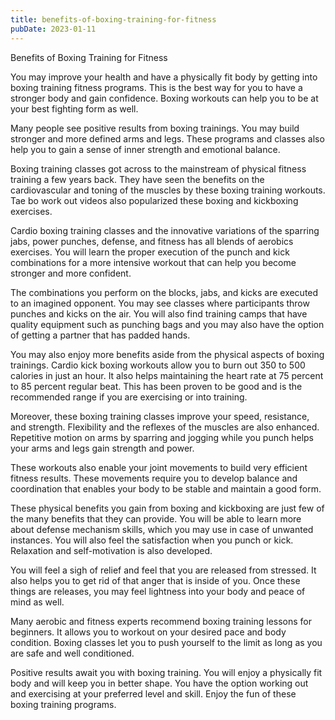 ```yaml
---
title: benefits-of-boxing-training-for-fitness
pubDate: 2023-01-11
---
```


Benefits of Boxing Training for Fitness

You may improve your health and have a physically fit body by getting into boxing training fitness programs. This is the best way for you to have a stronger body and gain confidence. Boxing workouts can help you to be at your best fighting form as well. 

Many people see positive results from boxing trainings. You may build stronger and more defined arms and legs. These programs and classes also help you to gain a sense of inner strength and emotional balance. 

Boxing training classes got across to the mainstream of physical fitness training a few years back. They have seen the benefits on the cardiovascular and toning of the muscles by these boxing training workouts. Tae bo work out videos also popularized these boxing and kickboxing exercises. 

Cardio boxing training classes and the innovative variations of the sparring jabs, power punches, defense, and fitness has all blends of aerobics exercises. You will learn the proper execution of the punch and kick combinations for a more intensive workout that can help you become stronger and more confident.

The combinations you perform on the blocks, jabs, and kicks are executed to an imagined opponent. You may see classes where participants throw punches and kicks on the air. You will also find training camps that have quality equipment such as punching bags and you may also have the option of getting a partner that has padded hands. 

You may also enjoy more benefits aside from the physical aspects of boxing trainings. Cardio kick boxing workouts allow you to burn out 350 to 500 calories in just an hour. It also helps maintaining the heart rate at 75 percent to 85 percent regular beat. This has been proven to be good and is the recommended range if you are exercising or into training. 

Moreover, these boxing training classes improve your speed, resistance, and strength. Flexibility and the reflexes of the muscles are also enhanced. Repetitive motion on arms by sparring and jogging while you punch helps your arms and legs gain strength and power. 

These workouts also enable your joint movements to build very efficient fitness results. 
These movements require you to develop balance and coordination that enables your body to be stable and maintain a good form. 

These physical benefits you gain from boxing and kickboxing are just few of the many benefits that they can provide. You will be able to learn more about defense mechanism skills, which you may use in case of unwanted instances. You will also feel the satisfaction when you punch or kick. Relaxation and self-motivation is also developed. 

You will feel a sigh of relief and feel that you are released from stressed. It also helps you to get rid of that anger that is inside of you. Once these things are releases, you may feel lightness into your body and peace of mind as well. 

Many aerobic and fitness experts recommend boxing training lessons for beginners. It allows you to workout on your desired pace and body condition. Boxing classes let you to push yourself to the limit as long as you are safe and well conditioned. 

Positive results await you with boxing training. You will enjoy a physically fit body and will keep you in better shape. You have the option working out and exercising at your preferred level and skill. Enjoy the fun of these boxing training programs.